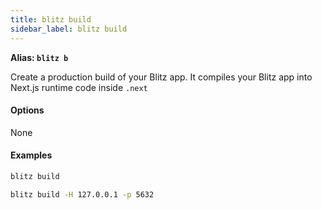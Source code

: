 ```yaml
---
title: blitz build
sidebar_label: blitz build
---
```


**Alias: `blitz b`**

Create a production build of your Blitz app. It compiles your Blitz app into Next.js runtime code inside `.next`

#### Options

None

#### Examples

```bash
blitz build
```

```bash
blitz build -H 127.0.0.1 -p 5632
```
